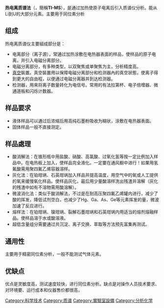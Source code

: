 {{multiple issues|
{{expert|time=2015-06-02T04:18:25+00:00}}
{{inappropriate tone|time=2015-06-02T04:18:25+00:00}}
{{review|time=2015-06-02T04:18:25+00:00}}
{{unreferenced|time=2015-06-02T04:18:25+00:00}}
}}
'''热电离质谱法'''（{{lang-en| thermal ionization mass spectrometry}}，簡稱'''TI-MS'''），是通过加热使原子电离后引入质谱仪分析。能从Li到U的大部分元素。主要用于同位素分析

==组成==
热电离质谱仪主要組成部分是：
* 电离部分（离子源），常通过加热涂敷在电热器表面的样品，使样品的原子电离，并引入电磁分离部分。
* 电磁分离部分，有多种类型，以双聚焦或单聚焦为主，分析精度高。
* [[真空|真空]]裝置。真空裝置用以保障电磁分离部分和检测器內的真空狀態，使离子得到更大的自由程，以便通过电磁分离器并到达检测器。
* 检测器，用來将离子数量转化为电信号。常用的有法拉第杯、电子倍增器、微通道板和闪烁计数器。

== 样品要求 ==
*液体样品可以通过后浓缩后用高纯石墨粉吸收为糊状，涂敷在电热器表面。
*固体样品一般不直接测定。

== 样品處理 ==
* 酸消解法：在锥形瓶中用盐酸、硝酸、高氯酸、过氧化氢等按一定比例加入样品中。在电热板上加入，使样品完全液化。一定要在通风橱中进行！如果用氢氟酸需用聚四氟乙烯容器溶样。
* 灰化法：在铂坩埚、石英坩埚加入样品并提高温度，用空气中的氧或人工提供的氧来缓慢氧化样品。使样品灰化，最后用少量酸溶样洗出残渣并溶解（灰化的残渣中如有不溶物需用酸溶解）。
* 微波消化法：类似于酸消解法，不过是在耐高压聚四氟乙烯罐内进行，减少了酸的挥发，降低试剂空白，也减少了Hg、Ga、As、Ge等元素挥发的量，微波加速了反应进行。
* 熔样法：在铂坩埚、镍坩埚、裂解石墨坩埚和石英坩埚内用适当的熔剂熔融样品。使样品溶于水或酸溶液。
* 超低含量组分需要通过共沉淀、离子交换、萃取等方法预先富集再测试。

==通用性==
主要用于精密同位素分析，一般不能测试气体元素。


== 优缺点 ==
优点是灵敏度高，测试速度较快，进行同位素分析。缺点是对操作人员技术要求、对环境要、运行成本和仪器售价都很高，

{{Mass spectrometry}}

[[Category:科学技术|Category:科学技术]]
[[Category:质谱|Category:质谱]]
[[Category:實驗室設備|Category:實驗室設備]]
[[Category:分析化学|Category:分析化学]]